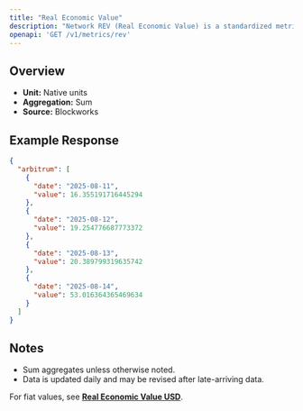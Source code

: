```yaml
---
title: "Real Economic Value"
description: "Network REV (Real Economic Value) is a standardized metric that tracks blockchain value accrual generated by user activity. REV consists of both in-protocol transaction fees and out-of-protocol tips that users pay for transaction execution, so it measures the monetary demand to transact onchain."
openapi: 'GET /v1/metrics/rev'
---
```


## Overview

- **Unit:** Native units
- **Aggregation:** Sum
- **Source:** Blockworks

## Example Response

```json
{
  "arbitrum": [
    {
      "date": "2025-08-11",
      "value": 16.355191716445294
    },
    {
      "date": "2025-08-12",
      "value": 19.254776687773372
    },
    {
      "date": "2025-08-13",
      "value": 20.389799319635742
    },
    {
      "date": "2025-08-14",
      "value": 53.016364365469634
    }
  ]
}
```

## Notes
- Sum aggregates unless otherwise noted.
- Data is updated daily and may be revised after late-arriving data.


<Note>For fiat values, see **[Real Economic Value USD](./rev-usd)**.</Note>